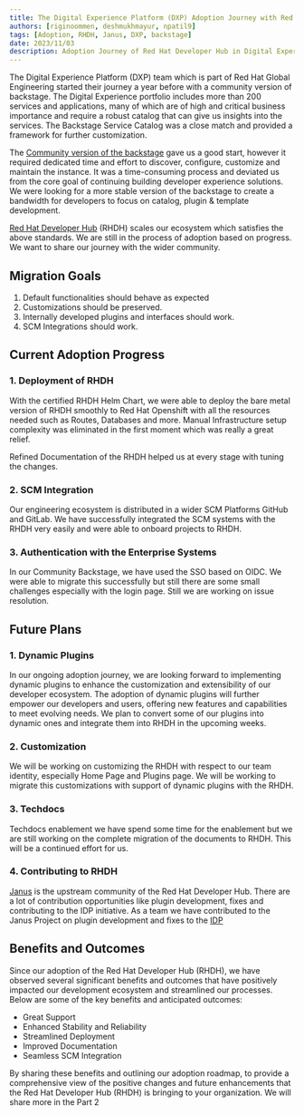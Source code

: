 ```yaml
---
title: The Digital Experience Platform (DXP) Adoption Journey with Red Hat Developer Hub  - Part 1
authors: [riginoommen, deshmukhmayur, npatil9]
tags: [Adoption, RHDH, Janus, DXP, backstage]
date: 2023/11/03
description: Adoption Journey of Red Hat Developer Hub in Digital Experience Platform (DXP) Team
---
```



<ArchiveBanner />

The Digital Experience Platform (DXP) team which is part of Red Hat Global Engineering started their journey a year before with a community version of backstage. The Digital Experience portfolio includes more than 200 services and applications, many of which are of high and critical business importance and require a robust catalog that can give us insights into the services. The Backstage Service Catalog was a close match and provided a framework for further customization.

The [Community version of the backstage](https://backstage.io) gave us a good start, however it required dedicated time and effort to discover, configure, customize and maintain the instance. It was a time-consuming process and deviated us from the core goal of continuing building developer experience solutions. We were looking for a more stable version of the backstage to create a bandwidth for developers to focus on catalog, plugin & template development.

[Red Hat Developer Hub](https://developers.redhat.com/rhdh) (RHDH) scales our ecosystem which satisfies the above standards. We are still in the process of adoption based on progress. We want to share our journey with the wider community.

## Migration Goals

1. Default functionalities should behave as expected
2. Customizations should be preserved.
3. Internally developed plugins and interfaces should work.
4. SCM Integrations should work.

## Current Adoption Progress

### 1. Deployment of RHDH

With the certified RHDH Helm Chart, we were able to deploy the bare metal version of RHDH smoothly to Red Hat Openshift with all the resources needed such as Routes, Databases and more. Manual Infrastructure setup complexity was eliminated in the first moment which was really a great relief.

Refined Documentation of the RHDH helped us at every stage with tuning the changes.

### 2. SCM Integration

Our engineering ecosystem is distributed in a wider SCM Platforms GitHub and GitLab. We have successfully integrated the SCM systems with the RHDH very easily and were able to onboard projects to RHDH.

### 3. Authentication with the Enterprise Systems

In our Community Backstage, we have used the SSO based on OIDC. We were able to migrate this successfully but still there are some small challenges especially with the login page. Still we are working on issue resolution.

## Future Plans

### 1. Dynamic Plugins

In our ongoing adoption journey, we are looking forward to implementing dynamic plugins to enhance the customization and extensibility of our developer ecosystem. The adoption of dynamic plugins will further empower our developers and users, offering new features and capabilities to meet evolving needs. We plan to convert some of our plugins into dynamic ones and integrate them into RHDH in the upcoming weeks.

### 2. Customization

We will be working on customizing the RHDH with respect to our team identity, especially Home Page and Plugins page. We will be working to migrate this customizations with support of dynamic plugins with the RHDH.

### 3. Techdocs

Techdocs enablement we have spend some time for the enablement but we are still working on the complete migration of the documents to RHDH. This will be a continued effort for us.

### 4. Contributing to RHDH

[Janus](/) is the upstream community of the Red Hat Developer Hub. There are a lot of contribution opportunities like plugin development, fixes and contributing to the IDP initiative. As a team we have contributed to the Janus Project on plugin development and fixes to the [IDP](https://showcase.janus-idp.io/)

## Benefits and Outcomes

Since our adoption of the Red Hat Developer Hub (RHDH), we have observed several significant benefits and outcomes that have positively impacted our development ecosystem and streamlined our processes. Below are some of the key benefits and anticipated outcomes:

- Great Support
- Enhanced Stability and Reliability
- Streamlined Deployment
- Improved Documentation
- Seamless SCM Integration

By sharing these benefits and outlining our adoption roadmap, to provide a comprehensive view of the positive changes and future enhancements that the Red Hat Developer Hub (RHDH) is bringing to your organization. We will share more in the Part 2

